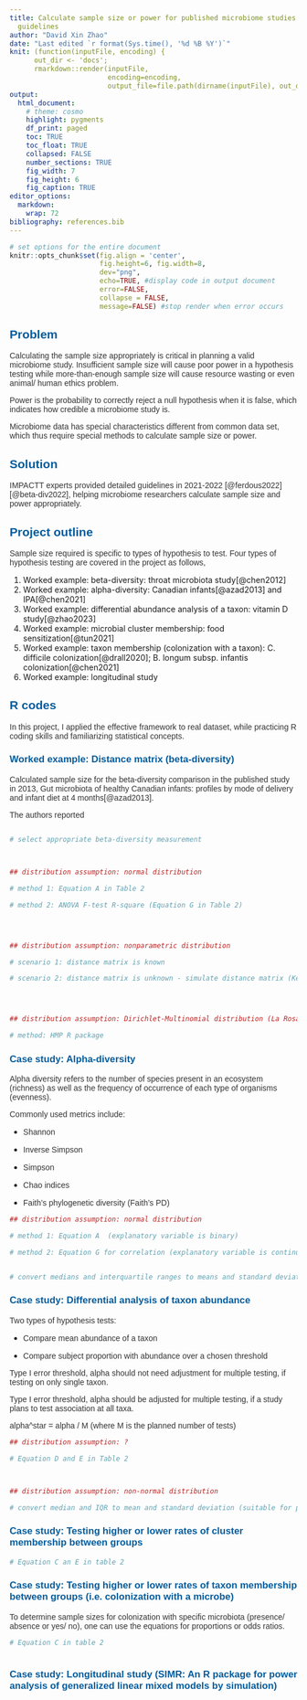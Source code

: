 ```yaml
---
title: Calculate sample size or power for published microbiome studies with IMPACTT
  guidelines
author: "David Xin Zhao"
date: "Last edited `r format(Sys.time(), '%d %B %Y')`"
knit: (function(inputFile, encoding) {
      out_dir <- 'docs';
      rmarkdown::render(inputFile,
                        encoding=encoding,
                        output_file=file.path(dirname(inputFile), out_dir, 'index.html'))})
output:
  html_document:
    # theme: cosmo
    highlight: pygments
    df_print: paged
    toc: TRUE
    toc_float: TRUE
    collapsed: FALSE
    number_sections: TRUE
    fig_width: 7
    fig_height: 6
    fig_caption: TRUE
editor_options: 
  markdown: 
    wrap: 72
bibliography: references.bib
---
```


<html>

<head>

```{=html}
<style>

h1{
 color: #055C9D;
 font-family: Georgia;
 font-size: 200%
}


h2{
 color: #055C9D;
 font-family: helvetica;
 font-size: 150%
}

h3{
 color: #055C9D;  
 font-family: helvetica;
 font-size: 120%; 
}

p {
 color: #333333;
 font-family: helvetica;
 font-size: 100%;
}

.blackbox {
  padding: 1em;
  background: green;
  color: black;
  border: 2px solid orange;
  border-radius: 10px;
}

.center {
  text-align: center;
}

</style>
```
</head>

</html>

```r
# set options for the entire document 
knitr::opts_chunk$set(fig.align = 'center', 
                      fig.height=6, fig.width=8,
                      dev="png",
                      echo=TRUE, #display code in output document 
                      error=FALSE,
                      collapse = FALSE, 
                      message=FALSE) #stop render when error occurs   
```

## Problem

Calculating the sample size appropriately is critical in planning a
valid microbiome study. Insufficient sample size will cause poor power
in a hypothesis testing while more-than-enough sample size will cause
resource wasting or even animal/ human ethics problem.

Power is the probability to correctly reject a null hypothesis when it
is false, which indicates how credible a microbiome study is.

Microbiome data has special characteristics different from common data
set, which thus require special methods to calculate sample size or
power.

## Solution

IMPACTT experts provided detailed guidelines in 2021-2022
[@ferdous2022][@beta-div2022], helping microbiome researchers calculate
sample size and power appropriately.

## Project outline

Sample size required is specific to types of hypothesis to test. Four
types of hypothesis testing are covered in the project as follows,

1.  Worked example: beta-diversity: throat microbiota study[@chen2012]
2.  Worked example: alpha-diversity: Canadian infants[@azad2013] and
    IPA[@chen2021]
3.  Worked example: differential abundance analysis of a taxon: vitamin
    D study[@zhao2023]
4.  Worked example: microbial cluster membership: food
    sensitization[@tun2021]
5.  Worked example: taxon membership (colonization with a taxon): C.
    difficile colonization[@drall2020]; B. longum subsp. infantis
    colonization[@chen2021]
6.  Worked example: longitudinal study

## R codes

In this project, I applied the effective framework to real dataset,
while practicing R coding skills and familiarizing statistical concepts.

### Worked example: Distance matrix (beta-diversity)

Calculated sample size for the beta-diversity comparison in the
published study in 2013, Gut microbiota of healthy Canadian infants:
profiles by mode of delivery and infant diet at 4 months[@azad2013].

The authors reported

```r







```

```r

# select appropriate beta-diversity measurement 



## distribution assumption: normal distribution 

# method 1: Equation A in Table 2 

# method 2: ANOVA F-test R-square (Equation G in Table 2) 




## distribution assumption: nonparametric distribution 

# scenario 1: distance matrix is known 

# scenario 2: distance matrix is unknown - simulate distance matrix (Kelly et al.)




## distribution assumption: Dirichlet-Multinomial distribution (La Rosa et al.) 

# method: HMP R package  


```

### Case study: Alpha-diversity

Alpha diversity refers to the number of species present in an ecosystem
(richness) as well as the frequency of occurrence of each type of
organisms (evenness).

Commonly used metrics include:

-   Shannon

-   Inverse Simpson

-   Simpson

-   Chao indices

-   Faith's phylogenetic diversity (Faith's PD)

```r


## distribution assumption: normal distribution 

# method 1: Equation A  (explanatory variable is binary) 

# method 2: Equation G for correlation (explanatory variable is continuous)


# convert medians and interquartile ranges to means and standard deviations  

```

### Case study: Differential analysis of taxon abundance

Two types of hypothesis tests:

-   Compare mean abundance of a taxon

-   Compare subject proportion with abundance over a chosen threshold

Type I error threshold, alpha should not need adjustment for multiple
testing, if testing on only single taxon.

Type I error threshold, alpha should be adjusted for multiple testing,
if a study plans to test association at all taxa.

alpha\^star = alpha / M (where M is the planned number of tests)

```r

## distribution assumption: ?

# Equation D and E in Table 2 



## distribution assumption: non-normal distribution 

# convert median and IQR to mean and standard deviation (suitable for phylum or higher classification levels) 


```

### Case study: Testing higher or lower rates of cluster membership between groups

```r

# Equation C an E in table 2 


```

### Case study: Testing higher or lower rates of taxon membership between groups (i.e. colonization with a microbe)

To determine sample sizes for colonization with specific microbiota
(presence/ absence or yes/ no), one can use the equations for
proportions or odds ratios.

```r

# Equation C in table 2 



```

### Case study: Longitudinal study (SIMR: An R package for power analysis of generalized linear mixed models by simulation)
